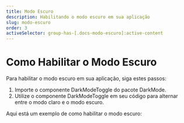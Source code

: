 ```yaml
---
title: Modo Escuro
description: Habilitando o modo escuro em sua aplicação
slug: modo-escuro
order: 3
activeSelector: group-has-[.docs-modo-escuro]:active-content
---
```


# Como Habilitar o Modo Escuro

Para habilitar o modo escuro em sua aplicação, siga estes passos:

1. Importe o componente DarkModeToggle do pacote DarkMode.
2. Utilize o componente DarkModeToggle em seu código para alternar entre o modo claro e o modo escuro.

Aqui está um exemplo de como habilitar o modo escuro:
